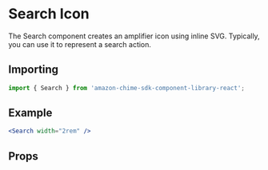 

<Meta of={SearchStories} />

# Search Icon

The Search component creates an amplifier icon using inline SVG. Typically, you can use it to represent a search action.

## Importing

```javascript
import { Search } from 'amazon-chime-sdk-component-library-react';
```

## Example

<ThemeProvider theme={lightTheme}>
  <GlobalStyles />
  <Canvas>
    <Search width="2rem" />
  </Canvas>
</ThemeProvider>

```jsx
<Search width="2rem" />
```

## Props

<ArgTypes of={Search} />

